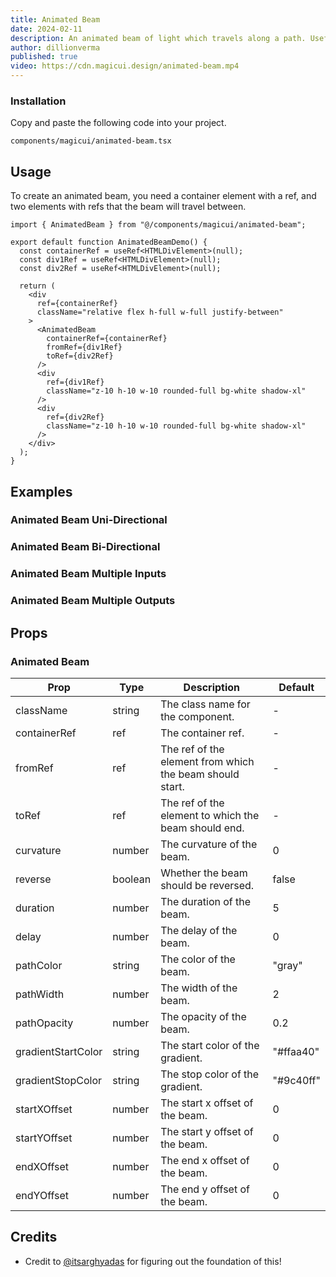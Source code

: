 ```yaml
---
title: Animated Beam
date: 2024-02-11
description: An animated beam of light which travels along a path. Useful for showcasing the "integration" features of a website.
author: dillionverma
published: true
video: https://cdn.magicui.design/animated-beam.mp4
---
```


<ComponentPreview name="animated-beam-demo" />

<Steps>

### Installation

Copy and paste the following code into your project.

```text
components/magicui/animated-beam.tsx
```

<ComponentSource name="animated-beam" />

</Steps>

## Usage

To create an animated beam, you need a container element with a ref, and two elements with refs that the beam will travel between.

```tsx
import { AnimatedBeam } from "@/components/magicui/animated-beam";

export default function AnimatedBeamDemo() {
  const containerRef = useRef<HTMLDivElement>(null);
  const div1Ref = useRef<HTMLDivElement>(null);
  const div2Ref = useRef<HTMLDivElement>(null);

  return (
    <div
      ref={containerRef}
      className="relative flex h-full w-full justify-between"
    >
      <AnimatedBeam
        containerRef={containerRef}
        fromRef={div1Ref}
        toRef={div2Ref}
      />
      <div
        ref={div1Ref}
        className="z-10 h-10 w-10 rounded-full bg-white shadow-xl"
      />
      <div
        ref={div2Ref}
        className="z-10 h-10 w-10 rounded-full bg-white shadow-xl"
      />
    </div>
  );
}
```

## Examples

### Animated Beam Uni-Directional

<ComponentPreview name="animated-beam-unidirectional" />

### Animated Beam Bi-Directional

<ComponentPreview name="animated-beam-bidirectional" />

### Animated Beam Multiple Inputs

<ComponentPreview name="animated-beam-multiple-inputs" />

### Animated Beam Multiple Outputs

<ComponentPreview name="animated-beam-multiple-outputs" />

## Props

### Animated Beam

| Prop               | Type    | Description                                              | Default   |
| ------------------ | ------- | -------------------------------------------------------- | --------- |
| className          | string  | The class name for the component.                        | -         |
| containerRef       | ref     | The container ref.                                       | -         |
| fromRef            | ref     | The ref of the element from which the beam should start. | -         |
| toRef              | ref     | The ref of the element to which the beam should end.     | -         |
| curvature          | number  | The curvature of the beam.                               | 0         |
| reverse            | boolean | Whether the beam should be reversed.                     | false     |
| duration           | number  | The duration of the beam.                                | 5         |
| delay              | number  | The delay of the beam.                                   | 0         |
| pathColor          | string  | The color of the beam.                                   | "gray"    |
| pathWidth          | number  | The width of the beam.                                   | 2         |
| pathOpacity        | number  | The opacity of the beam.                                 | 0.2       |
| gradientStartColor | string  | The start color of the gradient.                         | "#ffaa40" |
| gradientStopColor  | string  | The stop color of the gradient.                          | "#9c40ff" |
| startXOffset       | number  | The start x offset of the beam.                          | 0         |
| startYOffset       | number  | The start y offset of the beam.                          | 0         |
| endXOffset         | number  | The end x offset of the beam.                            | 0         |
| endYOffset         | number  | The end y offset of the beam.                            | 0         |

## Credits

- Credit to [@itsarghyadas](https://twitter.com/itsarghyadas) for figuring out the foundation of this!
